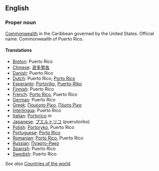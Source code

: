 ==English==

===Proper noun===

[[Commonwealth]] in the Caribbean governed by the United States. Official name: Commonwealth of Puerto Rico.

====Translations====

*[[Breton]]: Puerto Rico
*[[Chinese]]: [[波多黎各]]
*[[Danish]]: Puerto Rico
*[[Dutch]]: Puerto Rico, [[Porto Rico]]
*[[Esperanto]]: [[Portoriko]], [[Puerto-Riko]]
*[[Finnish]]: Puerto Rico
*[[French]]: [[Porto Rico]], Puerto Rico
*[[German]]: Puerto Rico
*[[Greek]]: [[Πουέρτο Ρίκο]], [[Πόρτο Ρίκο]]
*[[Interlingua]]: Puerto Rico
*[[Italian]]: [[Portorico]] ''m''
*[[Japanese]]: [[プエルトリコ]] (puerutoriko)
*[[Polish]]: [[Portoryko]], Puerto Rico
*[[Portuguese]]: [[Porto Rico]]
*[[Romanian]]: [[Porto Rico]], Puerto Rico
*[[Russian]]: [[Пуэрто-Рико]]
*[[Spanish]]: Puerto Rico
*[[Swedish]]: Puerto Rico

''See also'' [[Countries of the world]]